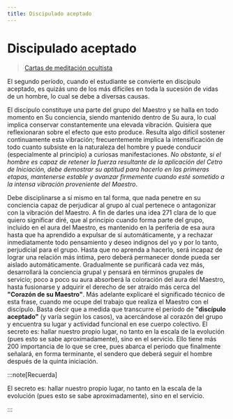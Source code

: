 ```yaml
---
title: Discipulado aceptado
---
```


# Discipulado aceptado

> [Cartas de meditación ocultista](/cartas-meditacion-ocultista/carta8#discipulado-aceptado)

El segundo período, cuando el estudiante se convierte en discípulo aceptado, es quizás uno de los más difíciles en toda la sucesión de vidas de un hombre, lo cual se debe a diversas causas.

El discípulo constituye una parte del grupo del Maestro y se halla en todo momento en Su conciencia, siendo mantenido dentro de Su aura, lo cual implica conservar constantemente una elevada vibración. Quisiera que reflexionaran sobre el efecto que esto produce. Resulta algo difícil sostener continuamente esta vibración; frecuentemente implica la intensificación de todo cuanto subsiste en la naturaleza del hombre y puede conducir (especialmente al principio) a curiosas manifestaciones. *No obstante, si el hombre es capaz de retener la fuerza resultante de la aplicación del Cetro de Iniciación, debe demostrar su aptitud para hacerlo en las primeras etapas, mantenerse estable y avanzar firmemente cuando esté sometido a la intensa vibración proveniente del Maestro*.

Debe disciplinarse a sí mismo en tal forma, que nada penetre en su conciencia capaz de perjudicar al grupo al cual pertenece o antagonizar con la vibración del Maestro. A fin de darles una idea <Pin lang="en">271</Pin> clara de lo que quiero significar diré, que al principio cuando forma parte del grupo, incluido en el aura del Maestro, es mantenido en la periferia de esa aura hasta que ha aprendido a expulsar de sí automáticamente, y a rechazar inmediatamente todo pensamiento y deseo indignos del yo y por lo tanto, perjudicial para el grupo. Hasta que no aprenda a hacerlo, será incapaz de lograr una relación más íntima, pero deberá permanecer donde pueda ser aislado automáticamente. Gradualmente se purificará cada vez más, desarrollará la conciencia grupal y pensará en términos grupales de servicio; poco a poco su aura absorberá la coloración del aura del Maestro, hasta fusionarse y adquirir el derecho de ser atraído más cerca del **"Corazón de su Maestro"**. Más adelante explicaré el significado técnico de esta frase, cuando me ocupe del trabajo que realiza el Maestro con el discípulo. Basta decir que a medida que transcurre el período de **"discípulo aceptado"** (y varía según los casos), va acercándose al corazón del grupo y encuentra su lugar y actividad funcional en ese cuerpo colectivo. El secreto es: hallar nuestro propio lugar, no tanto en la escala de la evolución (pues esto se sabe aproximadamente), sino en el servicio. Ello tiene más <Pin lang="es">200</Pin> importancia de lo que se cree, pues abarca el periodo que finalmente señalará, en forma terminante, el sendero que deberá seguir el hombre después de la quinta iniciación.

:::note[Recuerda]

El secreto es: hallar nuestro propio lugar, no tanto en la escala de la evolución (pues esto se sabe aproximadamente), sino en el servicio.

:::
